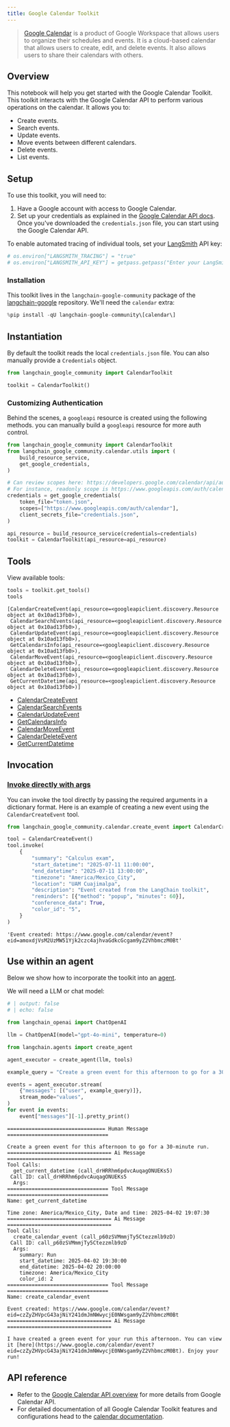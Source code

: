 ```yaml
---
title: Google Calendar Toolkit
---
```


> [Google Calendar](https://workspace.google.com/intl/en-419/products/calendar/) is a product of Google Workspace that allows users to organize their schedules and events. It is a cloud-based calendar that allows users to create, edit, and delete events. It also allows users to share their calendars with others.

## Overview

This notebook will help you get started with the Google Calendar Toolkit. This toolkit interacts with the Google Calendar API to perform various operations on the calendar. It allows you to:

- Create events.
- Search events.
- Update events.
- Move events between different calendars.
- Delete events.
- List events.

## Setup

To use this toolkit, you will need to:

1. Have a Google account with access to Google Calendar.
2. Set up your credentials as explained in the [Google Calendar API docs](https://developers.google.com/calendar/api/quickstart/python#authorize_credentials_for_a_desktop_application). Once you've downloaded the `credentials.json` file, you can start using the Google Calendar API.

To enable automated tracing of individual tools, set your [LangSmith](https://docs.smith.langchain.com/) API key:


```python
# os.environ["LANGSMITH_TRACING"] = "true"
# os.environ["LANGSMITH_API_KEY"] = getpass.getpass("Enter your LangSmith API key: ")
```

### Installation

This toolkit lives in the `langchain-google-community` package of the [langchain-google](https://github.com/langchain-ai/langchain-google) repository. We'll need the `calendar` extra:


```python
%pip install -qU langchain-google-community\[calendar\]
```

## Instantiation

By default the toolkit reads the local `credentials.json` file. You can also manually provide a `Credentials` object.


```python
from langchain_google_community import CalendarToolkit

toolkit = CalendarToolkit()
```

### Customizing Authentication

Behind the scenes, a `googleapi` resource is created using the following methods. you can manually build a `googleapi` resource for more auth control.


```python
from langchain_google_community import CalendarToolkit
from langchain_google_community.calendar.utils import (
    build_resource_service,
    get_google_credentials,
)

# Can review scopes here: https://developers.google.com/calendar/api/auth
# For instance, readonly scope is https://www.googleapis.com/auth/calendar.readonly
credentials = get_google_credentials(
    token_file="token.json",
    scopes=["https://www.googleapis.com/auth/calendar"],
    client_secrets_file="credentials.json",
)

api_resource = build_resource_service(credentials=credentials)
toolkit = CalendarToolkit(api_resource=api_resource)
```

## Tools
View available tools:


```python
tools = toolkit.get_tools()
tools
```



```output
[CalendarCreateEvent(api_resource=<googleapiclient.discovery.Resource object at 0x10ad13fb0>),
 CalendarSearchEvents(api_resource=<googleapiclient.discovery.Resource object at 0x10ad13fb0>),
 CalendarUpdateEvent(api_resource=<googleapiclient.discovery.Resource object at 0x10ad13fb0>),
 GetCalendarsInfo(api_resource=<googleapiclient.discovery.Resource object at 0x10ad13fb0>),
 CalendarMoveEvent(api_resource=<googleapiclient.discovery.Resource object at 0x10ad13fb0>),
 CalendarDeleteEvent(api_resource=<googleapiclient.discovery.Resource object at 0x10ad13fb0>),
 GetCurrentDatetime(api_resource=<googleapiclient.discovery.Resource object at 0x10ad13fb0>)]
```


- [CalendarCreateEvent](https://python.langchain.com/api_reference/google_community/calendar/langchain_google_community.calendar.create_event.CalendarCreateEvent.html)
- [CalendarSearchEvents](https://python.langchain.com/api_reference/google_community/calendar/langchain_google_community.calendar.search_events.CalendarSearchEvents.html)
- [CalendarUpdateEvent](https://python.langchain.com/api_reference/google_community/calendar/langchain_google_community.calendar.update_event.CalendarUpdateEvent.html)
- [GetCalendarsInfo](https://python.langchain.com/api_reference/google_community/calendar/langchain_google_community.calendar.get_calendars_info.GetCalendarsInfo.html)
- [CalendarMoveEvent](https://python.langchain.com/api_reference/google_community/calendar/langchain_google_community.calendar.move_event.CalendarMoveEvent.html)
- [CalendarDeleteEvent](https://python.langchain.com/api_reference/google_community/calendar/langchain_google_community.calendar.delete_event.CalendarDeleteEvent.html)
- [GetCurrentDatetime](https://python.langchain.com/api_reference/google_community/calendar/langchain_google_community.calendar.current_datetime.GetCurrentDatetime.html)

## Invocation

### [Invoke directly with args](/oss/python/concepts/tools/#use-the-tool-directly)

You can invoke the tool directly by passing the required arguments in a dictionary format. Here is an example of creating a new event using the `CalendarCreateEvent` tool.


```python
from langchain_google_community.calendar.create_event import CalendarCreateEvent

tool = CalendarCreateEvent()
tool.invoke(
    {
        "summary": "Calculus exam",
        "start_datetime": "2025-07-11 11:00:00",
        "end_datetime": "2025-07-11 13:00:00",
        "timezone": "America/Mexico_City",
        "location": "UAM Cuajimalpa",
        "description": "Event created from the LangChain toolkit",
        "reminders": [{"method": "popup", "minutes": 60}],
        "conference_data": True,
        "color_id": "5",
    }
)
```



```output
'Event created: https://www.google.com/calendar/event?eid=amoxdjVsM2UzMW51Yjk2czc4ajhvaGdkcGcgam9yZ2VhbmczM0Bt'
```


## Use within an agent

Below we show how to incorporate the toolkit into an [agent](/oss/python/tutorials/agents).

We will need a LLM or chat model:

<ChatModelTabs customVarName="llm" />


```python
# | output: false
# | echo: false

from langchain_openai import ChatOpenAI

llm = ChatOpenAI(model="gpt-4o-mini", temperature=0)
```


```python
from langchain.agents import create_agent

agent_executor = create_agent(llm, tools)
```


```python
example_query = "Create a green event for this afternoon to go for a 30-minute run."

events = agent_executor.stream(
    {"messages": [("user", example_query)]},
    stream_mode="values",
)
for event in events:
    event["messages"][-1].pretty_print()
```
```output
================================ Human Message =================================

Create a green event for this afternoon to go for a 30-minute run.
================================== Ai Message ==================================
Tool Calls:
  get_current_datetime (call_drHRRhm6pdvcAuqagONUEKs5)
 Call ID: call_drHRRhm6pdvcAuqagONUEKs5
  Args:
================================= Tool Message =================================
Name: get_current_datetime

Time zone: America/Mexico_City, Date and time: 2025-04-02 19:07:30
================================== Ai Message ==================================
Tool Calls:
  create_calendar_event (call_p60zSVMmmjTy5Ctezzmlb9zD)
 Call ID: call_p60zSVMmmjTy5Ctezzmlb9zD
  Args:
    summary: Run
    start_datetime: 2025-04-02 19:30:00
    end_datetime: 2025-04-02 20:00:00
    timezone: America/Mexico_City
    color_id: 2
================================= Tool Message =================================
Name: create_calendar_event

Event created: https://www.google.com/calendar/event?eid=czZyZHVpcG43ajNiY241dmJmNWwycjE0NWsgam9yZ2VhbmczM0Bt
================================== Ai Message ==================================

I have created a green event for your run this afternoon. You can view it [here](https://www.google.com/calendar/event?eid=czZyZHVpcG43ajNiY241dmJmNWwycjE0NWsgam9yZ2VhbmczM0Bt). Enjoy your run!
```
## API reference

- Refer to the [Google Calendar API overview](https://developers.google.com/calendar/api/guides/overview) for more details from Google Calendar API.
- For detailed documentation of all Google Calendar Toolkit features and configurations head to the [calendar documentation](https://python.langchain.com/api_reference/google_community/calendar.html).
